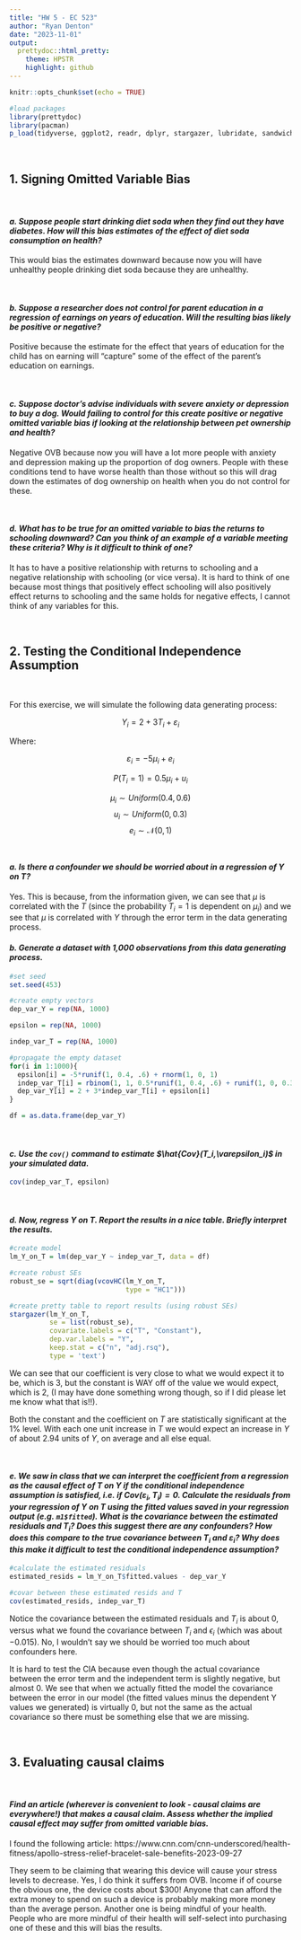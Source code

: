 ---
title: "HW 5 - EC 523"
author: "Ryan Denton"
date: "2023-11-01"
output: 
  prettydoc::html_pretty:
    theme: HPSTR
    highlight: github
---

```{r setup, include=FALSE}
knitr::opts_chunk$set(echo = TRUE)
```

```{r echo=FALSE}
#load packages
library(prettydoc)
library(pacman)
p_load(tidyverse, ggplot2, readr, dplyr, stargazer, lubridate, sandwich)
```

$~$

## **1. Signing Omitted Variable Bias**

$~$

#### *a. Suppose people start drinking diet soda when they find out they have diabetes. How will this bias estimates of the effect of diet soda consumption on health?*

This would bias the estimates downward because now you will have unhealthy people drinking diet soda because they are unhealthy.

$~$

#### *b. Suppose a researcher does not control for parent education in a regression of earnings on years of education. Will the resulting bias likely be positive or negative?*

Positive because the estimate for the effect that years of education for the child has on earning will "capture" some of the effect of the parent's education on earnings. 

$~$

#### *c. Suppose doctor’s advise individuals with severe anxiety or depression to buy a dog. Would failing to control for this create positive or negative omitted variable bias if looking at the relationship between pet ownership and health?*

Negative OVB because now you will have a lot more people with anxiety and depression making up the proportion of dog owners. People with these conditions tend to have worse health than those without so this will drag down the estimates of dog ownership on health when you do not control for these.

$~$

#### *d. What has to be true for an omitted variable to bias the returns to schooling downward? Can you think of an example of a variable meeting these criteria? Why is it difficult to think of one?*

It has to have a positive relationship with returns to schooling and a negative relationship with schooling (or vice versa). It is hard to think of one because most things that positively effect schooling will also positively effect returns to schooling and the same holds for negative effects, I cannot think of any variables for this.

$~$

## **2. Testing the Conditional Independence Assumption**

$~$

For this exercise, we will simulate the following data generating process:

$$Y_i = 2+3T_i+ \varepsilon_i$$

Where:

$$\varepsilon_i = -5 \mu_i + e_i$$

$$P(T_i=1) = 0.5 \mu_i + u_i  $$

$$\mu_i \sim Uniform(0.4,0.6)$$
$$u_i \sim Uniform(0,0.3) $$
$$e_i \sim \mathcal{N}(0,1) $$
$~$

#### *a. Is there a confounder we should be worried about in a regression of Y on T?*

Yes. This is because, from the information given, we can see that $\mu$ is correlated with the $T$ (since the probability $T_i = 1$ is dependent on $\mu_i$) and we see that $\mu$ is correlated with $Y$ through the error term in the data generating process. 
$~$

#### *b. Generate a dataset with 1,000 observations from this data generating process.*

```{r}
#set seed
set.seed(453)

#create empty vectors
dep_var_Y = rep(NA, 1000)

epsilon = rep(NA, 1000)

indep_var_T = rep(NA, 1000)

#propagate the empty dataset
for(i in 1:1000){
  epsilon[i] = -5*runif(1, 0.4, .6) + rnorm(1, 0, 1)
  indep_var_T[i] = rbinom(1, 1, 0.5*runif(1, 0.4, .6) + runif(1, 0, 0.3))
  dep_var_Y[i] = 2 + 3*indep_var_T[i] + epsilon[i]
}

df = as.data.frame(dep_var_Y)

```

$~$

#### *c. Use the `cov()` command to estimate  $\hat{Cov}(T_i,\varepsilon_i)$  in your simulated data.*

```{r}
cov(indep_var_T, epsilon)
```

$~$

#### *d. Now, regress Y on T. Report the results in a nice table. Briefly interpret the results.*

```{r}
#create model
lm_Y_on_T = lm(dep_var_Y ~ indep_var_T, data = df)

#create robust SEs
robust_se = sqrt(diag(vcovHC(lm_Y_on_T,
                             type = "HC1")))

#create pretty table to report results (using robust SEs)
stargazer(lm_Y_on_T,
          se = list(robust_se),
          covariate.labels = c("T", "Constant"),
          dep.var.labels = "Y",
          keep.stat = c("n", "adj.rsq"),
          type = 'text')
```

We can see that our coefficient is very close to what we would expect it to be, which is 3, but the constant is WAY off of the value we would expect, which is 2, (I may have done something wrong though, so if I did please let me know what that is!!). 

Both the constant and the coefficient on $T$ are statistically significant at the 1% level. With each one unit increase in $T$ we would expect an increase in $Y$ of about 2.94 units of $Y$, on average and all else equal. 

$~$

#### *e. We saw in class that we can interpret the coefficient from a regression as the causal effect of $T$ on $Y$ if the conditional independence assumption is satisfied, i.e. if $Cov(\varepsilon_i,T_i)=0$. Calculate the residuals from your regression of $Y$ on $T$ using the fitted values saved in your regression output (e.g. `m1$fitted`). What is the covariance between the estimated residuals and $T_i$? Does this suggest there are any confounders? How does this compare to the true covariance between $T_i$ and $\varepsilon_i$? Why does this make it difficult to test the conditional independence assumption?*

```{r}
#calculate the estimated residuals
estimated_resids = lm_Y_on_T$fitted.values - dep_var_Y

#covar between these estimated resids and T
cov(estimated_resids, indep_var_T)
```

Notice the covariance between the estimated residuals and $T_i$ is about $0$, versus what we found the covariance between $T_i$ and $\epsilon_i$ (which was about $-0.015$). No, I wouldn't say we should be worried too much about confounders here.

It is hard to test the CIA because even though the actual covariance between the error term and the independent term is slightly negative, but almost 0. We see that when we actually fitted the model the covariance between the error in our model (the fitted values minus the dependent Y values we generated) is virtually 0, but not the same as the actual covariance so there must be something else that we are missing.

$~$

## **3. Evaluating causal claims**

$~$

#### *Find an article (wherever is convenient to look - causal claims are everywhere!) that makes a causal claim. Assess whether the implied causal effect may suffer from omitted variable bias.*

I found the following article: https://www.cnn.com/cnn-underscored/health-fitness/apollo-stress-relief-bracelet-sale-benefits-2023-09-27

They seem to be claiming that wearing this device will cause your stress levels to decrease. Yes, I do think it suffers from OVB. Income if of course the obvious one, the device costs about $300! Anyone that can afford the extra money to spend on such a device is probably making more money than the average person. Another one is being mindful of your health. People who are more mindful of their health will self-select into purchasing one of these and this will bias the results.

